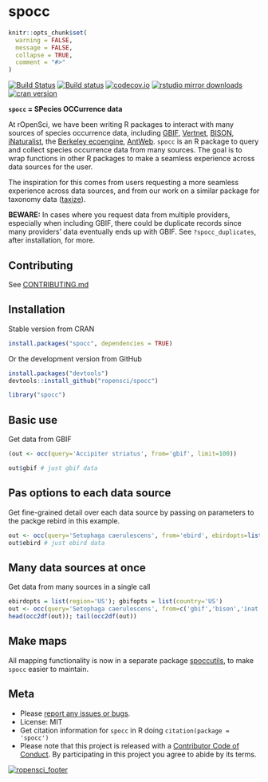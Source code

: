 spocc
========

```r
knitr::opts_chunk$set(
  warning = FALSE,
  message = FALSE,
  collapse = TRUE,
  comment = "#>"
)
```

[![Build Status](https://api.travis-ci.org/ropensci/spocc.png)](https://travis-ci.org/ropensci/spocc)
[![Build status](https://ci.appveyor.com/api/projects/status/lrscgpxs0n925t83?svg=true)](https://ci.appveyor.com/project/sckott/spocc)
[![codecov.io](https://codecov.io/github/ropensci/spocc/coverage.svg?branch=master)](https://codecov.io/github/ropensci/spocc?branch=master)
[![rstudio mirror downloads](http://cranlogs.r-pkg.org/badges/spocc?color=FAB657)](https://github.com/metacran/cranlogs.app)
[![cran version](http://www.r-pkg.org/badges/version/spocc)](http://cran.rstudio.com/web/packages/spocc)


**`spocc` = SPecies OCCurrence data**

At rOpenSci, we have been writing R packages to interact with many sources of species occurrence data, including [GBIF][gbif], [Vertnet][vertnet], [BISON][bison], [iNaturalist][inat], the [Berkeley ecoengine][ecoengine],  [AntWeb][antweb]. `spocc` is an R package to query and collect species occurrence data from many sources. The goal is to wrap functions in other R packages to make a seamless experience across data sources for the user.

The inspiration for this comes from users requesting a more seamless experience across data sources, and from our work on a similar package for taxonomy data ([taxize][taxize]).

__BEWARE:__ In cases where you request data from multiple providers, especially when including GBIF, there could be duplicate records since many providers' data eventually ends up with GBIF. See `?spocc_duplicates`, after installation, for more.

## Contributing

See [CONTRIBUTING.md](CONTRIBUTING.md)

## Installation

Stable version from CRAN

```r
install.packages("spocc", dependencies = TRUE)
```

Or the development version from GitHub

```r
install.packages("devtools")
devtools::install_github("ropensci/spocc")
```

```r
library("spocc")
```

## Basic use

Get data from GBIF

```r
(out <- occ(query='Accipiter striatus', from='gbif', limit=100))
```

```r
out$gbif # just gbif data
```

## Pas options to each data source

Get fine-grained detail over each data source by passing on parameters to the packge rebird in this example.

```r
out <- occ(query='Setophaga caerulescens', from='ebird', ebirdopts=list(region='US'))
out$ebird # just ebird data
```

## Many data sources at once

Get data from many sources in a single call

```r
ebirdopts = list(region='US'); gbifopts = list(country='US')
out <- occ(query='Setophaga caerulescens', from=c('gbif','bison','inat','ebird'), gbifopts=gbifopts, ebirdopts=ebirdopts, limit=50)
head(occ2df(out)); tail(occ2df(out))
```

## Make maps

All mapping functionality is now in a separate package [spoccutils](https://github.com/ropensci/spoccutils), to make `spocc` easier to maintain.

## Meta

* Please [report any issues or bugs](https://github.com/ropensci/spocc/issues).
* License: MIT
* Get citation information for `spocc` in R doing `citation(package = 'spocc')`
* Please note that this project is released with a [Contributor Code of Conduct](CONDUCT.md). By participating in this project you agree to abide by its terms.

[![ropensci_footer](http://ropensci.org/public_images/github_footer.png)](http://ropensci.org)

[gbif]: https://github.com/ropensci/rgbif
[vertnet]: https://github.com/ropensci/rvertnet
[bison]: https://github.com/ropensci/rbison
[inat]: https://github.com/ropensci/rinat
[taxize]: https://github.com/ropensci/taxize
[ecoengine]: https://github.com/ropensci/ecoengine
[antweb]: http://antweb.org/
